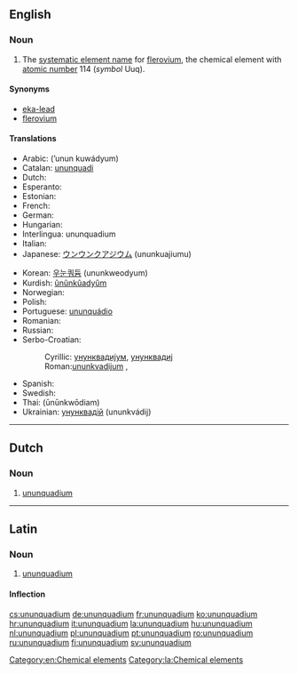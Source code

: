 ==English==
{{elements|Uuq|ununtrium|Uut|ununpentium|Uup}}

===Noun===
{{en-noun|-}}
{{wikipedia}}

# The [[systematic element name]] for [[flerovium]], the chemical element with [[atomic number]] 114 (''symbol'' Uuq).

====Synonyms====
* [[eka-lead]]
* [[flerovium]]

====Translations====
{{trans-top|chemical element}}
* Arabic: {{Arab|[[أنون كواديوم]]}} (’unun kuwádyum) {{m}}
* Catalan: [[ununquadi]] {{m}}
* Dutch: {{t+|nl|ununquadium|n}}
* Esperanto: {{t-|eo|ununkvadio}}
* Estonian: {{t-|et|ununkvaadium}}
* French: {{t+|fr|ununquadium|m}}
* German: {{t+|de|Ununquadium|n}}
* Hungarian: {{t+|hu|ununquadium}}
* Interlingua: ununquadium
* Italian: {{t+|it|ununquadio|m}}
* Japanese: [[ウンウンクアジウム]] (ununkuajiumu)
{{trans-mid}}
* Korean: [[우눈쿼듐]] (ununkweodyum)
* Kurdish: [[ûnûnkûadyûm]]
* Norwegian: {{t-|no|ununquadium}}
* Polish: {{t+|pl|ununquadium|m}}
* Portuguese: [[ununquádio]] {{m}}
* Romanian: {{t+|ro|ununquadiu|n}}
* Russian: {{t+|ru|унунквадий|m|tr=ununkvádij}}
* Serbo-Croatian:
*: Cyrillic: [[унунквадијум]], [[унунквадиј]]
*: Roman:[[ununkvadijum]] {{m}}, {{t|sh|ununkvadij|m}}
* Spanish: {{t+|es|ununquadio|m}}
* Swedish: {{t+|sv|ununquadium}}
* Thai: {{Thai|[[อูนอูนควอเดียม]]}} (ūnūnkwōdiam)
* Ukrainian: [[унунквадій]] (ununkvádij) {{m}}
{{trans-bottom}}

[[Category:en:Chemical elements]]

----

==Dutch==
{{wikipedia|lang=nl}}
{{elements|Uuq|ununtrium|Uut|ununpentium|Uup|lang=nl}}

===Noun===
{{nl-noun|n|-|-}}

# [[#English|ununquadium]]

----

==Latin==
{{wikipedia|lang=la}}

===Noun===
{{la-noun|ūnūnquadium|ununquadii|ūnūnquadiī|n|second}}

# [[#English|ununquadium]]

====Inflection====
{{la-decl-2nd-N|ununquadi|ūnūnquadi}}

[[Category:la:Chemical elements]]

[[cs:ununquadium]]
[[de:ununquadium]]
[[fr:ununquadium]]
[[ko:ununquadium]]
[[hr:ununquadium]]
[[it:ununquadium]]
[[la:ununquadium]]
[[hu:ununquadium]]
[[nl:ununquadium]]
[[pl:ununquadium]]
[[pt:ununquadium]]
[[ro:ununquadium]]
[[ru:ununquadium]]
[[fi:ununquadium]]
[[sv:ununquadium]]